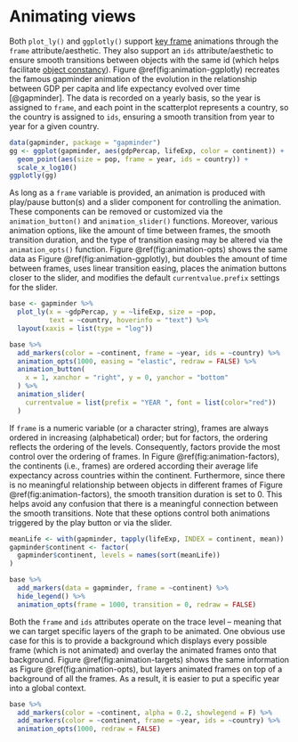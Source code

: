 # Animating views

Both `plot_ly()` and `ggplotly()` support [key frame](https://en.wikipedia.org/wiki/Key_frame) animations through the `frame` attribute/aesthetic. They also support an `ids` attribute/aesthetic to ensure smooth transitions between objects with the same id (which helps facilitate [object constancy](https://bost.ocks.org/mike/constancy/)). Figure \@ref(fig:animation-ggplotly) recreates the famous gapminder animation of the evolution in the relationship between GDP per capita and life expectancy evolved over time [@gapminder]. The data is recorded on a yearly basis, so the year is assigned to `frame`, and each point in the scatterplot represents a country, so the country is assigned to `ids`, ensuring a smooth transition from year to year for a given country.

```r
data(gapminder, package = "gapminder")
gg <- ggplot(gapminder, aes(gdpPercap, lifeExp, color = continent)) +
  geom_point(aes(size = pop, frame = year, ids = country)) +
  scale_x_log10()
ggplotly(gg)
```

As long as a `frame` variable is provided, an animation is produced with play/pause button(s) and a slider component for controlling the animation. These components can be removed or customized via the `animation_button()` and `animation_slider()` functions. Moreover, various animation options, like the amount of time between frames, the smooth transition duration, and the type of transition easing may be altered via the `animation_opts()` function. Figure \@ref(fig:animation-opts) shows the same data as Figure \@ref(fig:animation-ggplotly), but doubles the amount of time between frames, uses linear transition easing, places the animation buttons closer to the slider, and modifies the default `currentvalue.prefix` settings for the slider.

```r
base <- gapminder %>%
  plot_ly(x = ~gdpPercap, y = ~lifeExp, size = ~pop, 
          text = ~country, hoverinfo = "text") %>%
  layout(xaxis = list(type = "log"))

base %>%
  add_markers(color = ~continent, frame = ~year, ids = ~country) %>%
  animation_opts(1000, easing = "elastic", redraw = FALSE) %>%
  animation_button(
    x = 1, xanchor = "right", y = 0, yanchor = "bottom"
  ) %>%
  animation_slider(
    currentvalue = list(prefix = "YEAR ", font = list(color="red"))
  )
```

If `frame` is a numeric variable (or a character string), frames are always ordered in increasing (alphabetical) order; but for factors, the ordering reflects the ordering of the levels. Consequently, factors provide the most control over the ordering of frames. In Figure \@ref(fig:animation-factors), the continents (i.e., frames) are ordered according their average life expectancy across countries within the continent. Furthermore, since there is no meaningful relationship between objects in different frames of Figure \@ref(fig:animation-factors), the smooth transition duration is set to 0. This helps avoid any confusion that there is a meaningful connection between the smooth transitions. Note that these options control both animations triggered by the play button or via the slider. 

```r
meanLife <- with(gapminder, tapply(lifeExp, INDEX = continent, mean))
gapminder$continent <- factor(
  gapminder$continent, levels = names(sort(meanLife))
)

base %>%
  add_markers(data = gapminder, frame = ~continent) %>%
  hide_legend() %>%
  animation_opts(frame = 1000, transition = 0, redraw = FALSE)
```

Both the `frame` and `ids` attributes operate on the trace level -- meaning that we can target specific layers of the graph to be animated. One obvious use case for this is to provide a background which displays every possible frame (which is not animated) and overlay the animated frames onto that background. Figure \@ref(fig:animation-targets) shows the same information as Figure \@ref(fig:animation-opts), but layers animated frames on top of a background of all the frames. As a result, it is easier to put a specific year into a global context.

```r
base %>%
  add_markers(color = ~continent, alpha = 0.2, showlegend = F) %>%
  add_markers(color = ~continent, frame = ~year, ids = ~country) %>%
  animation_opts(1000, redraw = FALSE)
```